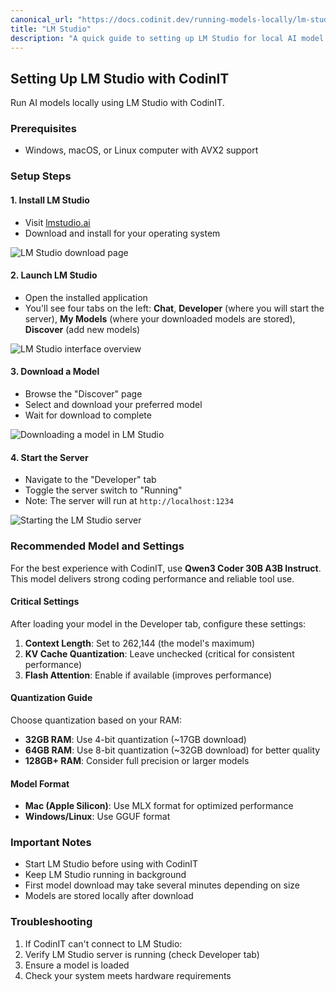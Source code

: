 ```yaml
---
canonical_url: "https://docs.codinit.dev/running-models-locally/lm-studio"
title: "LM Studio"
description: "A quick guide to setting up LM Studio for local AI model execution with CodinIT."
---
```


## Setting Up LM Studio with CodinIT

Run AI models locally using LM Studio with CodinIT.

### Prerequisites

-   Windows, macOS, or Linux computer with AVX2 support


### Setup Steps

#### 1. Install LM Studio

-   Visit [lmstudio.ai](https://lmstudio.ai)
-   Download and install for your operating system

<Frame>
	<img src="/assets/images/lmstudio.png" alt="LM Studio download page" />
</Frame>

#### 2. Launch LM Studio

-   Open the installed application
-   You'll see four tabs on the left: **Chat**, **Developer** (where you will start the server), **My Models** (where your downloaded models are stored), **Discover** (add new models)

<Frame>
	<img
		src="/assets/images/lmstudio2.png"
		alt="LM Studio interface overview"
	/>
</Frame>

#### 3. Download a Model

-   Browse the "Discover" page
-   Select and download your preferred model
-   Wait for download to complete

<Frame>
	<img
		src="/assets/gifs/lm-studio-download-model.gif"
		alt="Downloading a model in LM Studio"
	/>
</Frame>

#### 4. Start the Server

-   Navigate to the "Developer" tab
-   Toggle the server switch to "Running"
-   Note: The server will run at `http://localhost:1234`

<Frame>
	<img
		src="/assets/gifs/lm-studio-starting-server.gif"
		alt="Starting the LM Studio server"
	/>
</Frame>

### Recommended Model and Settings

For the best experience with CodinIT, use **Qwen3 Coder 30B A3B Instruct**. This model delivers strong coding performance and reliable tool use.

#### Critical Settings

After loading your model in the Developer tab, configure these settings:

1. **Context Length**: Set to 262,144 (the model's maximum)
2. **KV Cache Quantization**: Leave unchecked (critical for consistent performance)
3. **Flash Attention**: Enable if available (improves performance)

#### Quantization Guide

Choose quantization based on your RAM:

- **32GB RAM**: Use 4-bit quantization (~17GB download)
- **64GB RAM**: Use 8-bit quantization (~32GB download) for better quality
- **128GB+ RAM**: Consider full precision or larger models

#### Model Format

- **Mac (Apple Silicon)**: Use MLX format for optimized performance
- **Windows/Linux**: Use GGUF format

### Important Notes

-   Start LM Studio before using with CodinIT
-   Keep LM Studio running in background
-   First model download may take several minutes depending on size
-   Models are stored locally after download

### Troubleshooting

1. If CodinIT can't connect to LM Studio:
2. Verify LM Studio server is running (check Developer tab)
3. Ensure a model is loaded
4. Check your system meets hardware requirements
